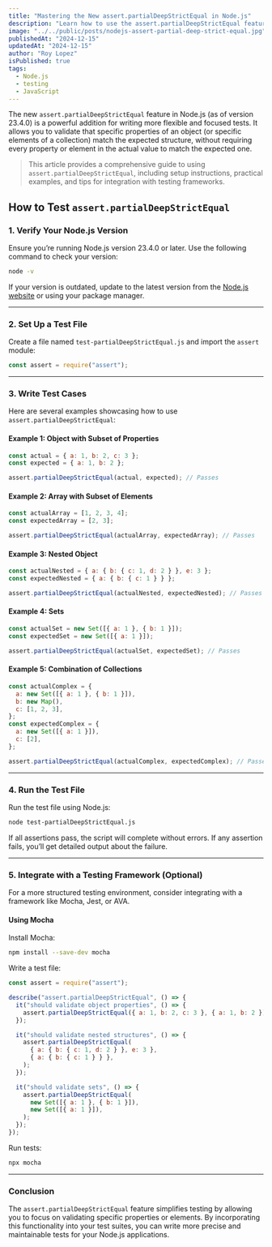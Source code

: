 ```yaml
---
title: "Mastering the New assert.partialDeepStrictEqual in Node.js"
description: "Learn how to use the assert.partialDeepStrictEqual feature introduced in Node.js version 23.4.0. This guide covers setup, examples, and integration with testing frameworks for robust and flexible testing."
image: "../../public/posts/nodejs-assert-partial-deep-strict-equal.jpg"
publishedAt: "2024-12-15"
updatedAt: "2024-12-15"
author: "Roy Lopez"
isPublished: true
tags:
  - Node.js
  - testing
  - JavaScript
---
```


The new `assert.partialDeepStrictEqual` feature in Node.js (as of version 23.4.0) is a powerful addition for writing more flexible and focused tests. It allows you to validate that specific properties of an object (or specific elements of a collection) match the expected structure, without requiring every property or element in the actual value to match the expected one.

> This article provides a comprehensive guide to using `assert.partialDeepStrictEqual`, including setup instructions, practical examples, and tips for integration with testing frameworks.

## How to Test `assert.partialDeepStrictEqual`

### 1. Verify Your Node.js Version

Ensure you’re running Node.js version 23.4.0 or later. Use the following command to check your version:

```bash
node -v
```

If your version is outdated, update to the latest version from the [Node.js website](https://nodejs.org) or using your package manager.

---

### 2. Set Up a Test File

Create a file named `test-partialDeepStrictEqual.js` and import the `assert` module:

```javascript
const assert = require("assert");
```

---

### 3. Write Test Cases

Here are several examples showcasing how to use `assert.partialDeepStrictEqual`:

#### Example 1: Object with Subset of Properties

```javascript
const actual = { a: 1, b: 2, c: 3 };
const expected = { a: 1, b: 2 };

assert.partialDeepStrictEqual(actual, expected); // Passes
```

#### Example 2: Array with Subset of Elements

```javascript
const actualArray = [1, 2, 3, 4];
const expectedArray = [2, 3];

assert.partialDeepStrictEqual(actualArray, expectedArray); // Passes
```

#### Example 3: Nested Object

```javascript
const actualNested = { a: { b: { c: 1, d: 2 } }, e: 3 };
const expectedNested = { a: { b: { c: 1 } } };

assert.partialDeepStrictEqual(actualNested, expectedNested); // Passes
```

#### Example 4: Sets

```javascript
const actualSet = new Set([{ a: 1 }, { b: 1 }]);
const expectedSet = new Set([{ a: 1 }]);

assert.partialDeepStrictEqual(actualSet, expectedSet); // Passes
```

#### Example 5: Combination of Collections

```javascript
const actualComplex = {
  a: new Set([{ a: 1 }, { b: 1 }]),
  b: new Map(),
  c: [1, 2, 3],
};
const expectedComplex = {
  a: new Set([{ a: 1 }]),
  c: [2],
};

assert.partialDeepStrictEqual(actualComplex, expectedComplex); // Passes
```

---

### 4. Run the Test File

Run the test file using Node.js:

```bash
node test-partialDeepStrictEqual.js
```

If all assertions pass, the script will complete without errors. If any assertion fails, you’ll get detailed output about the failure.

---

### 5. Integrate with a Testing Framework (Optional)

For a more structured testing environment, consider integrating with a framework like Mocha, Jest, or AVA.

#### Using Mocha

Install Mocha:

```bash
npm install --save-dev mocha
```

Write a test file:

```javascript
const assert = require("assert");

describe("assert.partialDeepStrictEqual", () => {
  it("should validate object properties", () => {
    assert.partialDeepStrictEqual({ a: 1, b: 2, c: 3 }, { a: 1, b: 2 });
  });

  it("should validate nested structures", () => {
    assert.partialDeepStrictEqual(
      { a: { b: { c: 1, d: 2 } }, e: 3 },
      { a: { b: { c: 1 } } },
    );
  });

  it("should validate sets", () => {
    assert.partialDeepStrictEqual(
      new Set([{ a: 1 }, { b: 1 }]),
      new Set([{ a: 1 }]),
    );
  });
});
```

Run tests:

```bash
npx mocha
```

---

### Conclusion

The `assert.partialDeepStrictEqual` feature simplifies testing by allowing you to focus on validating specific properties or elements. By incorporating this functionality into your test suites, you can write more precise and maintainable tests for your Node.js applications.
